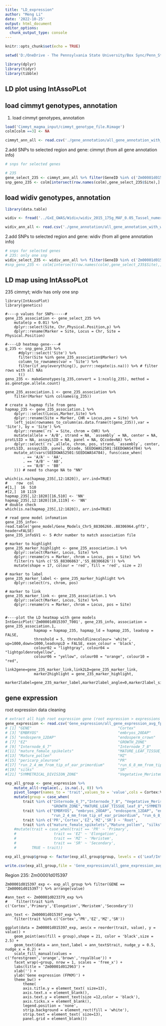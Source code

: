 ---
title: "LD_expression"
author: "Meng Li"
date: '2022-10-25'
output: html_document
editor_options: 
  chunk_output_type: console
---

```{r setup, include=FALSE}
knitr::opts_chunk$set(echo = TRUE)

setwd('D:/OneDrive - The Pennsylvania State University/Box Sync/Penn_State/Research_data/Lynch_Data_2020/eGWAS/MAGMA')

library(dplyr)
library(tidyr)
library(tibble)

```

## LD plot using IntAssoPLot

## load cimmyt genotypes, annotation
1. load cimmyt genotypes, annotation

```{r geno}
load('Cimmyt_magma_input/cimmyt_genotype_file.Rimage')
colm[colm ==3] <- NA

cimmyt_ann_all <- read.csv('./gene_annotation/all_gene_annotation_with_cimmyt_2.5kb_long.csv', header = TRUE,row.names = 'X')

```

2.add SNPs to selected region and gene: cimmyt (from all gene annotation info)

```{r SNP}
# snps for selected genes

# 235
gene_select_235 <- cimmyt_ann_all %>% filter(GeneID %in% c('Zm00001d015397'))
snp_geno_235 <- colm[intersect(row.names(colm),gene_select_235$Site),] %>% rownames_to_column(var = 'Site')


```

## load widiv genotypes, annotation

```{r geno}
library(data.table)

widiv <- fread('../GxE_GWAS/Widiv/widiv_2015_175g_MAF_0.05_Tassel_numeric.txt')

widiv_ann_all <- read.csv('./gene_annotation/all_gene_annotation_with_widiv_2.5kb_long.csv', header = TRUE,row.names = 'X')
```

2.add SNPs to selected region and gene: widiv (from all gene annotation info)

```{r SNP}
# snps for selected genes
# 235: only one snp
widiv_select_235 <- widiv_ann_all %>% filter(GeneID %in% c('Zm00001d015397'))
#snp_geno_235 <- colm[intersect(row.names(colm),gene_select_235$Site),] %>% rownames_to_column(var = 'Site')
```


## LD map using IntAssoPLot

235 cimmyt; widiv has only one snp
```{ld2}
library(IntAssoPlot)
library(genetics)

#----p values for SNPs-----#
gene_235_association <- gene_select_235 %>% 
    mutate(p = 0.01) %>%
    dplyr::select(Site, Chr,Physical.Position,p) %>%
    dplyr::rename(Marker = Site, Locus = Chr, Site = Physical.Position)

#----LD heatmap gene----#
g_235 <- snp_geno_235 %>% 
      #dplyr::select('Site') %>%
      filter(Site %in% gene_235_association$Marker) %>%
      column_to_rownames(var = 'Site') %>%
      filter(if_any(everything(), purrr::negate(is.na))) %>% # filter rows with all NAs
      t() 
geno_235 <- makeGenotypes(g_235,convert = 1:ncol(g_235), method = as.genotype.allele.count)

gene_235_association.1 <- gene_235_association %>%
    filter(Marker %in% colnames(g_235))

# create a hapmap file from geno 
hapmap_235 <- gene_235_association.1 %>%
    dplyr:::select(Locus,Marker,Site) %>%
    dplyr::rename(Site = Marker, CHR = Locus,pos = Site) %>%
    left_join(rownames_to_column(as.data.frame(t(geno_235)),var = 'Site'), by = 'Site') %>%
    dplyr::rename(`rs` = Site, chrom = CHR) %>%
    mutate(allele = 'A/B', strand = NA, `assembly` = NA, center = NA, protLSID = NA, assayLSID = NA, panel = NA, QCcode=NA) %>%
    dplyr::select(`rs`,allele, chrom, pos, strand, `assembly`, center, protLSID, assayLSID, panel, QCcode, SEEDGWAS2501:SEEDGWAS4784) %>%
    mutate_at(vars(SEEDGWAS2501:SEEDGWAS4784), funs(case_when(
        . == 'A/A' ~ 'AA',
        . == 'A/B' ~ 'AB',
        . == 'B/B' ~ 'BB'
    ))) # need to change NA to "NN"

which(is.na(hapmap_235[,12:1820]), arr.ind=TRUE)
#    row  col
#[1,]  16  510
#[2,]  10 1119
hapmap_235[,12:1820][16,510] <- 'NN'
hapmap_235[,12:1820][10,1119] <- 'NN'
# double check
which(is.na(hapmap_235[,12:1820]), arr.ind=TRUE)

# read gene model infomation 
gene_235_info<- read.table('gene_model/Gene_Models_Chr5_88306260..88306964.gff3', header=FALSE)
gene_235_info$V1 <- 5 #chr number to match association file

# marker to highlight 
gene_235_marker_highlight <- gene_235_association.1 %>%
    dplyr::select(Marker, Locus, Site) %>%
    dplyr::rename(rs = Marker, chrom = Locus, pos = Site) %>%
    filter(rs %in% c('S5_88306863','S5_88306826')) %>%
    mutate(shape = 17, colour = 'red', fill = 'red', size = 2)

# marker to label 
gene_235_marker_label <- gene_235_marker_highlight %>%
    dplyr::select(rs, chrom, pos)

# marker to link
gene_235_marker_link <- gene_235_association.1 %>%
    dplyr::select(Marker, Locus, Site) %>%
    dplyr::rename(rs = Marker, chrom = Locus, pos = Site)


#----plot the LD heatmap with gene models 
IntGenicPlot('Zm00001d015397_T001', gene_235_info, association = gene_235_association.1, 
             hapmap = hapmap_235, hapmap_ld = hapmap_235, leadsnp = FALSE,
             threshold = 5, thresholdlinecolour= 'white', up=1000,down=1000,leadsnpLD = FALSE, exon_colour = 'black',
             colour02 = "lightgray", colour04 = "lightgoldenrodyellow", 
             colour06 = "yellow", colour08 = "orange", colour10 = "red",
             link2gene=gene_235_marker_link,link2LD=gene_235_marker_link,
             marker2highlight = gene_235_marker_highlight,
             marker2label=gene_235_marker_label,marker2label_angle=0,marker2label_size=2.5)

```

## gene expression

root expression data cleaning
```{r expression}
# extract all high root expression gene (root expression > expressions in other tissues)
gene_expression <- read.csv('Gene_expression/all_gene_expression_avg_fpkm_Walley_2016.csv')
# [1] "GENE"                                       "Cortex"                                    
# [3] "EMBRYOS"                                    "embryos_20DAP"                             
# [5] "endosperm_12DAP"                            "endosperm_crown"                           
# [7] "EZ"                                         "GROWTH_ZONE"                               
# [9] "Internode_6_7"                              "Internode_7_8"                             
#[11] "mature_female_spikelets"                    "MATURE_LEAF_TISSUE_leaf_8"                 
#[13] "Mature_pollen"                              "MZ"                                        
#[15] "pericarp_aleurone"                          "PR"                                        
#[17] "run_2_4_mm_from_tip_of_ear_primordium"      "run_6_8_mm_from_tip_of_ear_primordium"     
#[19] "silks"                                      "SR"                                        
#[21] "SYMMETRICAL_DIVISION_ZONE"                  "Vegetative_Meristem_and_surrounding_Tissue"

exp_all_group <- gene_expression %>%
    mutate_all(~replace(., is.na(.), 0)) %>%
    pivot_longer(names_to = 'trait',values_to = 'value',cols = Cortex:Vegetative_Meristem_and_surrounding_Tissue) %>%
    mutate(group = case_when(
        trait %in% c("Internode_6_7","Internode_7_8", "Vegetative_Meristem_and_surrounding_Tissue",
                     "GROWTH_ZONE","MATURE_LEAF_TISSUE_leaf_8","SYMMETRICAL_DIVISION_ZONE") ~ 'Leaf/Internode',
        trait %in% c("EMBRYOS", "embryos_20DAP", "endosperm_12DAP", "endosperm_crown","pericarp_aleurone",
                     "run_2_4_mm_from_tip_of_ear_primordium", "run_6_8_mm_from_tip_of_ear_primordium") ~ 'Ear',
        trait %in% c('PR','Cortex','EZ','MZ','SR') ~ 'Root',
        trait %in% c("mature_female_spikelets","Mature_pollen", "silks") ~ 'Tassel/Silk')) #%>%
    #mutate(trait = case_when(trait == 'PR' ~ 'Primary',
    #                 trait == 'EZ' ~ 'Elongation',
    #                 trait == 'MZ' ~ 'Meristem',
    #                 trait == 'SR' ~ 'Secondary',
    #       TRUE ~ trait))

exp_all_group$group <- factor(exp_all_group$group, levels = c('Leaf/Internode','Ear','Root','Tassel/Silk'), ordered = TRUE)

write.csv(exp_all_group,file = 'Gene_expression/all_gene_expression_avg_fpkm_Walley_2016_grouped.csv')

```

 Region 235: Zm00001d015397
```{235 expresion}
Zm00001d015397_exp <- exp_all_group %>% filter(GENE == 'Zm00001d015397') %>% arrange(value)

#ann_text <- Zm00001d023379_exp %>% 
#    filter(trait %in% c('Cortex','Primary','Elongation','Meristem','Secondary'))

ann_text <- Zm00001d015397_exp %>% 
    filter(trait %in% c('Cortex','PR','EZ','MZ','SR'))

ggplot(data = Zm00001d015397_exp, aes(x = reorder(trait, value), y = value)) +
    geom_point(aes(fill = group),shape = 21, color = 'black',size = 2.5) +
    geom_text(data = ann_text,label = ann_text$trait, nudge_y = 0.5, nudge_x = 0.2) +
    scale_fill_manual(values = c('forestgreen','orange','brown','royalblue')) +
    facet_wrap(~group, nrow = 1, scales = 'free_x') +
    labs(title = 'Zm00001d012963') +
    xlab('') +
    ylab('Gene expression (FPKM)') +
    theme_bw() +
        theme(
        axis.title.y = element_text( size=13),
        axis.text.x = element_blank(),
        axis.text.y = element_text(size =12,color = 'black'),
        axis.ticks.x = element_blank(),
        legend.position = 'none',
        strip.background = element_rect(fill = 'white'),
        strip.text = element_text( size=13),
        panel.grid = element_blank())

```
